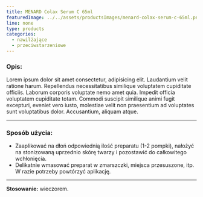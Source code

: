 ```yaml
---
title: MENARD Colax Serum C 65ml
featuredImage: ../../assets/productsImages/menard-colax-serum-c-65ml.png
line: none
type: products
categories:
  - nawilżające
  - przeciwstarzeniowe
---
```


<h3>Opis:</h3>

Lorem ipsum dolor sit amet consectetur, adipisicing elit. Laudantium velit ratione harum. Repellendus necessitatibus similique voluptatem cupiditate officiis. Laborum corporis voluptate nemo amet quia. Impedit officia voluptatem cupiditate totam. Commodi suscipit similique animi fugit excepturi, eveniet vero iusto, molestiae velit non praesentium ad voluptates sunt voluptatibus dolor. Accusantium, aliquam atque.

---

### Sposób użycia:

- Zaaplikować na dłoń odpowiednią ilość preparatu (1-2 pompki), nałożyć na stonizowaną uprzednio skórę twarzy i pozostawić do całkowitego wchłonięcia.
- Delikatnie wmasować preparat w zmarszczki, miejsca przesuszone, itp. W razie potrzeby powtórzyć aplikację.

---

**Stosowanie:** wieczorem.
